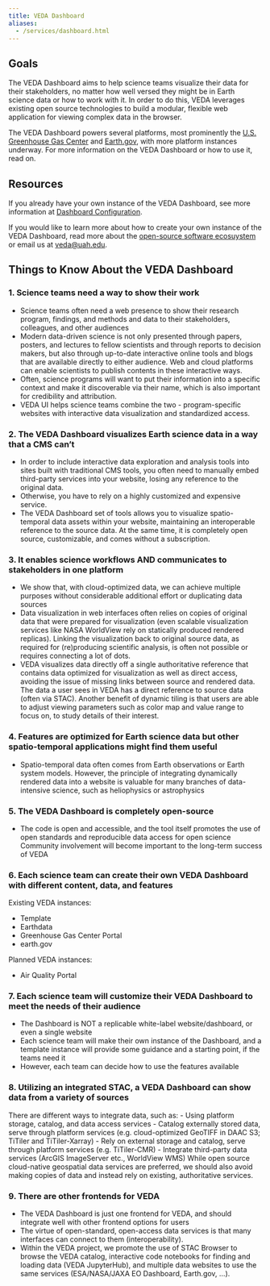 ```yaml
---
title: VEDA Dashboard
aliases:
  - /services/dashboard.html
---
```


## Goals

The VEDA Dashboard aims to help science teams visualize their data for their stakeholders, no matter how well versed they might be in Earth science data or how to work with it. In order to do this, VEDA leverages existing open source technologies to build a modular, flexible web application for viewing complex data in the browser.

The VEDA Dashboard powers several platforms, most prominently the [U.S. Greenhouse Gas Center](https://earth.gov/ghgcenter) and [Earth.gov](https://earth.gov), with more platform instances underway. For more information on the VEDA Dashboard or how to use it, read on.

## Resources

If you already have your own instance of the VEDA Dashboard, see more information at [Dashboard Configuration](/user-guide/content-curation/dashboard-configuration/index.qmd).

If you would like to learn more about how to create your own instance of the VEDA Dashboard, read more about the [open-source software ecosuystem](/open-source-ecosystem/index.qmd) or email us at [veda@uah.edu](mailto:veda@uah.edu).

## Things to Know About the VEDA Dashboard

### 1. Science teams need a way to show their work
- Science teams often need a web presence to show their research program, findings, and methods and data to their stakeholders, colleagues, and other audiences
- Modern data-driven science is not only presented through papers, posters, and lectures to fellow scientists and through reports to decision makers, but also through up-to-date interactive online tools and blogs that are available directly to either audience.
Web and cloud platforms can enable scientists to publish contents in these interactive ways.
- Often, science programs will want to put their information into a specific context and make it discoverable via their name, which is also important for credibility and attribution.
- VEDA UI helps science teams combine the two - program-specific websites with interactive data visualization and standardized access.

### 2. The VEDA Dashboard visualizes Earth science data in a way that a CMS can't
- In order to include interactive data exploration and analysis tools into sites built with traditional CMS tools, you often need to manually embed third-party services into your website, losing any reference to the original data. 
- Otherwise, you have to rely on a highly customized and expensive service.
- The VEDA Dashboard set of tools allows you to visualize spatio-temporal data assets within your website, maintaining an interoperable reference to the source data. At the same time, it is completely open source, customizable, and comes without a subscription.

### 3. It enables science workflows AND communicates to stakeholders in one platform
- We show that, with cloud-optimized data, we can achieve multiple purposes without considerable additional effort or duplicating data sources
- Data visualization in web interfaces often relies on copies of original data that were prepared for visualization (even scalable visualization services like NASA WorldView rely on statically produced rendered replicas). Linking the visualization back to original source data, as required for (re)producing scientific analysis, is often not possible or requires connecting a lot of dots.
- VEDA visualizes data directly off a single authoritative reference that contains data optimized for visualization as well as direct access, avoiding the issue of missing links between source and rendered data. The data a user sees in VEDA has a direct reference to source data (often via STAC).
Another benefit of dynamic tiling is that users are able to adjust viewing parameters such as color map and value range to focus on, to study details of their interest.

### 4. Features are optimized for Earth science data but other spatio-temporal applications might find them useful
- Spatio-temporal data often comes from Earth observations or Earth system models. However, the principle of integrating dynamically rendered data into a website is valuable for many branches of data-intensive science, such as heliophysics or astrophysics

### 5. The VEDA Dashboard is completely open-source
- The code is open and accessible, and the tool itself promotes the use of open standards and reproducible data access for open science
Community involvement will become important to the long-term success of VEDA

### 6. Each science team can create their own VEDA Dashboard with different content, data, and features
Existing VEDA instances:

- Template
- Earthdata
- Greenhouse Gas Center Portal
- earth.gov

Planned VEDA instances:

- Air Quality Portal

### 7. Each science team will customize their VEDA Dashboard to meet the needs of their audience
- The Dashboard is NOT a replicable white-label website/dashboard, or even a single website
- Each science team will make their own instance of the Dashboard, and a template instance will provide some guidance and a starting point, if the teams need it
- However, each team can decide how to use the features available

### 8. Utilizing an integrated STAC, a VEDA Dashboard can show data from a variety of sources
There are different ways to integrate data, such as:
- Using platform storage, catalog, and data access services
- Catalog externally stored data, serve through platform services (e.g. cloud-optimized GeoTIFF in DAAC S3; TiTiler and TiTiler-Xarray)
- Rely on external storage and catalog, serve through platform services (e.g. TiTiler-CMR)
- Integrate third-party data services (ArcGIS ImageServer etc., WorldView WMS) 
While open source cloud-native geospatial data services are preferred, we should also avoid making copies of data and instead rely on existing, authoritative services.

### 9. There are other frontends for VEDA
- The VEDA Dashboard is just one frontend for VEDA, and should integrate well with other frontend options for users
- The virtue of open-standard, open-access data services is that many interfaces can connect to them (interoperability).
- Within the VEDA project, we promote the use of STAC Browser to browse the VEDA catalog, interactive code notebooks for finding and loading data (VEDA JupyterHub), and multiple data websites to use the same services (ESA/NASA/JAXA EO Dashboard, Earth.gov, …).